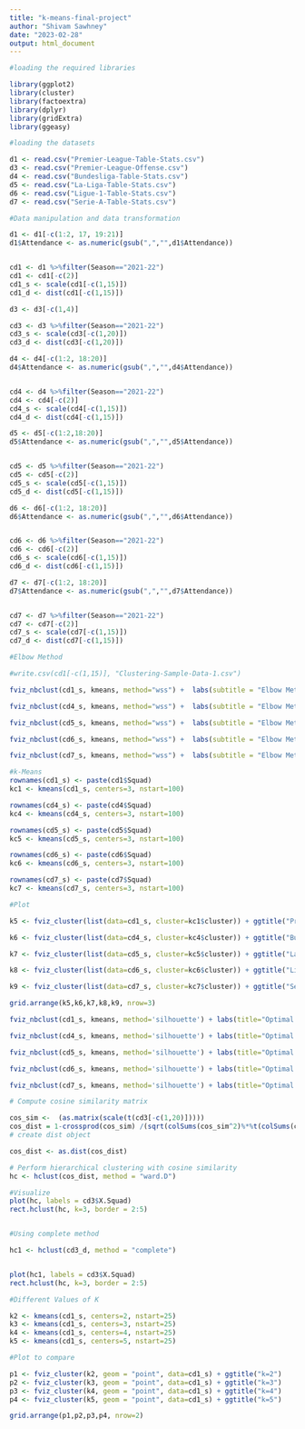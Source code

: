 ---
title: "k-means-final-project"
author: "Shivam Sawhney"
date: "2023-02-28"
output: html_document
---

```{r warning=FALSE}

#loading the required libraries

library(ggplot2)
library(cluster)
library(factoextra)
library(dplyr)
library(gridExtra)
library(ggeasy)

```

```{r}
#loading the datasets

d1 <- read.csv("Premier-League-Table-Stats.csv")
d3 <- read.csv("Premier-League-Offense.csv")
d4 <- read.csv("Bundesliga-Table-Stats.csv")
d5 <- read.csv("La-Liga-Table-Stats.csv") 
d6 <- read.csv("Ligue-1-Table-Stats.csv")
d7 <- read.csv("Serie-A-Table-Stats.csv")


```

```{r}
#Data manipulation and data transformation

d1 <- d1[-c(1:2, 17, 19:21)]
d1$Attendance <- as.numeric(gsub(",","",d1$Attendance))


cd1 <- d1 %>%filter(Season=="2021-22")
cd1 <- cd1[-c(2)]
cd1_s <- scale(cd1[-c(1,15)])
cd1_d <- dist(cd1[-c(1,15)])

d3 <- d3[-c(1,4)]

cd3 <- d3 %>%filter(Season=="2021-22")
cd3_s <- scale(cd3[-c(1,20)])
cd3_d <- dist(cd3[-c(1,20)])

d4 <- d4[-c(1:2, 18:20)]
d4$Attendance <- as.numeric(gsub(",","",d4$Attendance))


cd4 <- d4 %>%filter(Season=="2021-22")
cd4 <- cd4[-c(2)]
cd4_s <- scale(cd4[-c(1,15)])
cd4_d <- dist(cd4[-c(1,15)])

d5 <- d5[-c(1:2,18:20)]
d5$Attendance <- as.numeric(gsub(",","",d5$Attendance))


cd5 <- d5 %>%filter(Season=="2021-22")
cd5 <- cd5[-c(2)]
cd5_s <- scale(cd5[-c(1,15)])
cd5_d <- dist(cd5[-c(1,15)])

d6 <- d6[-c(1:2, 18:20)]
d6$Attendance <- as.numeric(gsub(",","",d6$Attendance))


cd6 <- d6 %>%filter(Season=="2021-22")
cd6 <- cd6[-c(2)]
cd6_s <- scale(cd6[-c(1,15)])
cd6_d <- dist(cd6[-c(1,15)])

d7 <- d7[-c(1:2, 18:20)]
d7$Attendance <- as.numeric(gsub(",","",d7$Attendance))


cd7 <- d7 %>%filter(Season=="2021-22")
cd7 <- cd7[-c(2)]
cd7_s <- scale(cd7[-c(1,15)])
cd7_d <- dist(cd7[-c(1,15)])


```

```{r}
#Elbow Method

#write.csv(cd1[-c(1,15)], "Clustering-Sample-Data-1.csv")

fviz_nbclust(cd1_s, kmeans, method="wss") +  labs(subtitle = "Elbow Method") + labs(title="Optimal Number of clusters for Premier League")

fviz_nbclust(cd4_s, kmeans, method="wss") +  labs(subtitle = "Elbow Method") + labs(title="Optimal Number of clusters for Bundesliga")

fviz_nbclust(cd5_s, kmeans, method="wss") +  labs(subtitle = "Elbow Method") + labs(title="Optimal Number of clusters for La Liga")

fviz_nbclust(cd6_s, kmeans, method="wss") +  labs(subtitle = "Elbow Method") + labs(title="Optimal Number of clusters for Ligue 1")

fviz_nbclust(cd7_s, kmeans, method="wss") +  labs(subtitle = "Elbow Method") + labs(title="Optimal Number of clusters for Serie A")

```

```{r}
#k-Means
rownames(cd1_s) <- paste(cd1$Squad)
kc1 <- kmeans(cd1_s, centers=3, nstart=100)

rownames(cd4_s) <- paste(cd4$Squad)
kc4 <- kmeans(cd4_s, centers=3, nstart=100)

rownames(cd5_s) <- paste(cd5$Squad)
kc5 <- kmeans(cd5_s, centers=3, nstart=100)

rownames(cd6_s) <- paste(cd6$Squad)
kc6 <- kmeans(cd6_s, centers=3, nstart=100)

rownames(cd7_s) <- paste(cd7$Squad)
kc7 <- kmeans(cd7_s, centers=3, nstart=100)

```

```{r}
#Plot

k5 <- fviz_cluster(list(data=cd1_s, cluster=kc1$cluster)) + ggtitle("Premier League (England) - Season 2021-22") + ggeasy::easy_center_title() + theme_bw()

k6 <- fviz_cluster(list(data=cd4_s, cluster=kc4$cluster)) + ggtitle("Bundesliga (Germany) - Season 2021-22") + theme_bw()

k7 <- fviz_cluster(list(data=cd5_s, cluster=kc5$cluster)) + ggtitle("La Liga (Spain) - Season 2021-22") + theme_bw()

k8 <- fviz_cluster(list(data=cd6_s, cluster=kc6$cluster)) + ggtitle("Ligue 1 (France) - Season 2021-22") + theme_bw()

k9 <- fviz_cluster(list(data=cd7_s, cluster=kc7$cluster)) + ggtitle("Serie A (Italy) - Season 2021-22") + theme_bw()


```

```{r}

grid.arrange(k5,k6,k7,k8,k9, nrow=3)

```

```{r}

fviz_nbclust(cd1_s, kmeans, method='silhouette') + labs(title="Optimal Number of clusters for Premier League", subtitle = "Silhouette Method")

fviz_nbclust(cd4_s, kmeans, method='silhouette') + labs(title="Optimal Number of clusters for Bundesliga", subtitle = "Silhouette Method")

fviz_nbclust(cd5_s, kmeans, method='silhouette') + labs(title="Optimal Number of clusters for La Liga", subtitle = "Silhouette Method")

fviz_nbclust(cd6_s, kmeans, method='silhouette') + labs(title="Optimal Number of clusters for Ligue 1", subtitle = "Silhouette Method")

fviz_nbclust(cd7_s, kmeans, method='silhouette') + labs(title="Optimal Number of clusters for Serie A", subtitle = "Silhouette Method")

```

```{r}

# Compute cosine similarity matrix

cos_sim <-  (as.matrix(scale(t(cd3[-c(1,20)]))))
cos_dist = 1-crossprod(cos_sim) /(sqrt(colSums(cos_sim^2)%*%t(colSums(cos_sim^2))))
# create dist object

cos_dist <- as.dist(cos_dist) 

# Perform hierarchical clustering with cosine similarity
hc <- hclust(cos_dist, method = "ward.D")

#Visualize
plot(hc, labels = cd3$X.Squad)
rect.hclust(hc, k=3, border = 2:5)



```

```{r}
#Using complete method

hc1 <- hclust(cd3_d, method = "complete")


plot(hc1, labels = cd3$X.Squad)
rect.hclust(hc, k=3, border = 2:5)

```


```{r}
#Different Values of K

k2 <- kmeans(cd1_s, centers=2, nstart=25)
k3 <- kmeans(cd1_s, centers=3, nstart=25)
k4 <- kmeans(cd1_s, centers=4, nstart=25)
k5 <- kmeans(cd1_s, centers=5, nstart=25)

```

```{r}

#Plot to compare

p1 <- fviz_cluster(k2, geom = "point", data=cd1_s) + ggtitle("k=2")
p2 <- fviz_cluster(k3, geom = "point", data=cd1_s) + ggtitle("k=3")
p3 <- fviz_cluster(k4, geom = "point", data=cd1_s) + ggtitle("k=4")
p4 <- fviz_cluster(k5, geom = "point", data=cd1_s) + ggtitle("k=5")

```

```{r}

grid.arrange(p1,p2,p3,p4, nrow=2)

```
